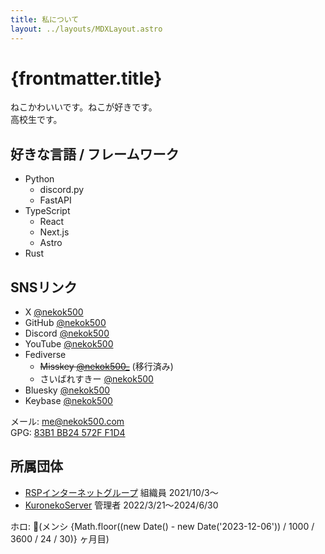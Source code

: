 ```yaml
---
title: 私について
layout: ../layouts/MDXLayout.astro
---
```


# {frontmatter.title}

ねこかわいいです。ねこが好きです。  
高校生です。

## 好きな言語 / フレームワーク

- Python
  - discord.py
  - FastAPI
- TypeScript
  - React
  - Next.js
  - Astro
- Rust

## SNSリンク

- <span class="font-semibold italic">X</span> [@nekok500](https://x.com/nekok500)
- GitHub [@nekok500](https://github.com/nekok500)
- Discord [@nekok500](https://discord.com/users/586157827400400907)
- YouTube [@nekok500](https://youtube.com/@nekok500)
- Fediverse
  - ~~Misskey [@nekok500\_](https://misskey.io/@nekok500_)~~ (移行済み)
  - さいばれすきー [@nekok500](https://mi.cbrx.io/@nekok500)
- Bluesky [@nekok500](https://bsky.app/profile/nekok500.com)
- Keybase [@nekok500](https://keybase.io/nekok500)

メール: [me@nekok500.com](mailto:me@nekok500.com)  
GPG: [83B1 BB24 572F F1D4](/gpg.asc)

## 所属団体

- [RSPインターネットグループ](https://rspnet.jp) 組織員 2021/10/3～
- [KuronekoServer](https://krnk.org) 管理者 2022/3/21～2024/6/30

<div class="mt-40">
  ホロ: 🌸(メンシ
  {Math.floor((new Date() - new Date('2023-12-06')) / 1000 / 3600 / 24 / 30)}
  ヶ月目)
</div>
